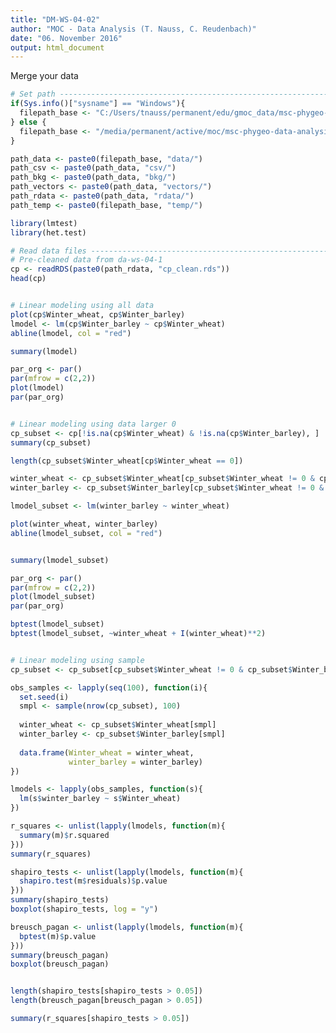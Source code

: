 ```yaml
---
title: "DM-WS-04-02"
author: "MOC - Data Analysis (T. Nauss, C. Reudenbach)"
date: "06. November 2016"
output: html_document
---
```


Merge your data
```r
# Set path ---------------------------------------------------------------------
if(Sys.info()["sysname"] == "Windows"){
  filepath_base <- "C:/Users/tnauss/permanent/edu/gmoc_data/msc-phygeo-data-analysis/"
} else {
  filepath_base <- "/media/permanent/active/moc/msc-phygeo-data-analysis/"
}

path_data <- paste0(filepath_base, "data/")
path_csv <- paste0(path_data, "csv/")
path_bkg <- paste0(path_data, "bkg/")
path_vectors <- paste0(path_data, "vectors/")
path_rdata <- paste0(path_data, "rdata/")
path_temp <- paste0(filepath_base, "temp/")

library(lmtest)
library(het.test)

# Read data files --------------------------------------------------------------
# Pre-cleaned data from da-ws-04-1
cp <- readRDS(paste0(path_rdata, "cp_clean.rds"))
head(cp)


# Linear modeling using all data
plot(cp$Winter_wheat, cp$Winter_barley)
lmodel <- lm(cp$Winter_barley ~ cp$Winter_wheat)
abline(lmodel, col = "red")

summary(lmodel)

par_org <- par()
par(mfrow = c(2,2))
plot(lmodel)
par(par_org)


# Linear modeling using data larger 0
cp_subset <- cp[!is.na(cp$Winter_wheat) & !is.na(cp$Winter_barley), ]
summary(cp_subset)

length(cp_subset$Winter_wheat[cp$Winter_wheat == 0])

winter_wheat <- cp_subset$Winter_wheat[cp_subset$Winter_wheat != 0 & cp_subset$Winter_barley != 0]
winter_barley <- cp_subset$Winter_barley[cp_subset$Winter_wheat != 0 & cp_subset$Winter_barley != 0]

lmodel_subset <- lm(winter_barley ~ winter_wheat)

plot(winter_wheat, winter_barley)
abline(lmodel_subset, col = "red")


summary(lmodel_subset)

par_org <- par()
par(mfrow = c(2,2))
plot(lmodel_subset)
par(par_org)

bptest(lmodel_subset)
bptest(lmodel_subset, ~winter_wheat + I(winter_wheat)**2)


# Linear modeling using sample
cp_subset <- cp_subset[cp_subset$Winter_wheat != 0 & cp_subset$Winter_barley != 0, ]

obs_samples <- lapply(seq(100), function(i){
  set.seed(i)
  smpl <- sample(nrow(cp_subset), 100)
  
  winter_wheat <- cp_subset$Winter_wheat[smpl]
  winter_barley <- cp_subset$Winter_barley[smpl]
  
  data.frame(Winter_wheat = winter_wheat,
             winter_barley = winter_barley)
})

lmodels <- lapply(obs_samples, function(s){
  lm(s$winter_barley ~ s$Winter_wheat)
})

r_squares <- unlist(lapply(lmodels, function(m){
  summary(m)$r.squared
}))
summary(r_squares)

shapiro_tests <- unlist(lapply(lmodels, function(m){
  shapiro.test(m$residuals)$p.value
}))
summary(shapiro_tests)
boxplot(shapiro_tests, log = "y")

breusch_pagan <- unlist(lapply(lmodels, function(m){
  bptest(m)$p.value
}))
summary(breusch_pagan)
boxplot(breusch_pagan)


length(shapiro_tests[shapiro_tests > 0.05])
length(breusch_pagan[breusch_pagan > 0.05])

summary(r_squares[shapiro_tests > 0.05])

```

